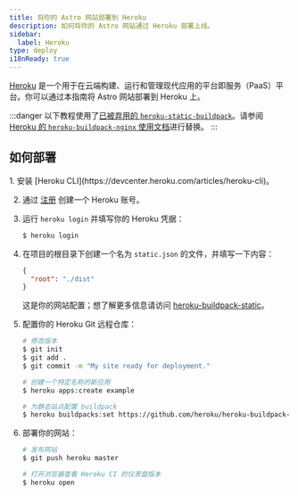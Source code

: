 ```yaml
---
title: 将你的 Astro 网站部署到 Heroku
description: 如何将你的 Astro 网站通过 Heroku 部署上线。
sidebar:
  label: Heroku
type: deploy
i18nReady: true
---
```


[Heroku](https://www.heroku.com/) 是一个用于在云端构建、运行和管理现代应用的平台即服务（PaaS）平台。你可以通过本指南将 Astro 网站部署到 Heroku 上。

:::danger
以下教程使用了[已被弃用的 `heroku-static-buildpack`](https://github.com/heroku/heroku-buildpack-static#warning-heroku-buildpack-static-is-deprecated)。请参阅 [Heroku 的 `heroku-buildpack-nginx` 使用文档](https://github.com/dokku/heroku-buildpack-nginx)进行替换。
:::

## 如何部署

<Steps>
1. 安装 [Heroku CLI](https://devcenter.heroku.com/articles/heroku-cli)。

2. 通过 [注册](https://signup.heroku.com/) 创建一个 Heroku 账号。

3. 运行 `heroku login` 并填写你的 Heroku 凭据：

   ```bash
   $ heroku login
   ```

4. 在项目的根目录下创建一个名为 `static.json` 的文件，并填写一下内容：

   ```json title="static.json"
   {
     "root": "./dist"
   }
   ```

   这是你的网站配置；想了解更多信息请访问 [heroku-buildpack-static](https://github.com/heroku/heroku-buildpack-static)。

5. 配置你的 Heroku Git 远程仓库：

   ```bash
   # 修改版本
   $ git init
   $ git add .
   $ git commit -m "My site ready for deployment."

   # 创建一个特定名称的新应用
   $ heroku apps:create example

   # 为静态站点配置 buildpack
   $ heroku buildpacks:set https://github.com/heroku/heroku-buildpack-static.git
   ```

6. 部署你的网站：

   ```bash
   # 发布网站
   $ git push heroku master

   # 打开浏览器查看 Heroku CI 的仪表盘版本
   $ heroku open
   ```
</Steps>
